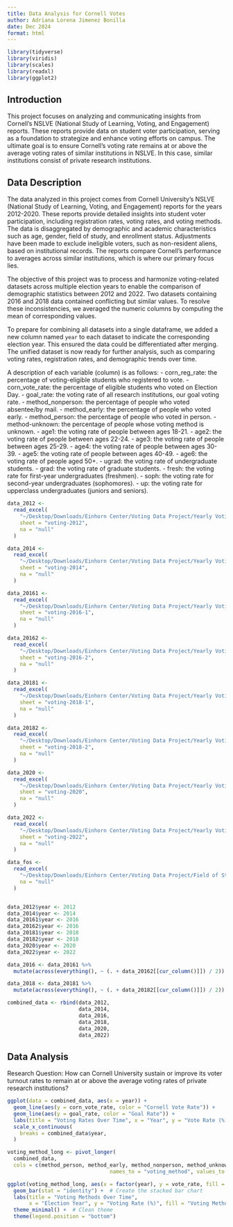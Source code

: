 ```yaml
---
title: Data Analysis for Cornell Votes
author: Adriana Lorena Jimenez Bonilla
date: Dec 2024
format: html
---
```


``` r
library(tidyverse)
library(viridis)
library(scales)
library(readxl)
library(ggplot2)
```

## Introduction 

This project focuses on analyzing and communicating insights from Cornell's NSLVE (National Study of Learning, Voting, and Engagement) reports. These reports provide data on student voter participation, serving as a foundation to strategize and enhance voting efforts on campus. The ultimate goal is to ensure Cornell's voting rate remains at or above the average voting rates of similar institutions in NSLVE. In this case, similar institutions consist of private research institutions.

## Data Description

The data analyzed in this project comes from Cornell University’s NSLVE (National Study of Learning, Voting, and Engagement) reports for the years 2012-2020. These reports provide detailed insights into student voter participation, including registration rates, voting rates, and voting methods. The data is disaggregated by demographic and academic characteristics such as age, gender, field of study, and enrollment status. Adjustments have been made to exclude ineligible voters, such as non-resident aliens, based on institutional records. The reports compare Cornell's performance to averages across similar institutions, which is where our primary focus lies.

The objective of this project was to process and harmonize voting-related datasets across multiple election years to enable the comparison of demographic statistics between 2012 and 2022. Two datasets containing 2016 and 2018 data contained conflicting but similar values. To resolve these inconsistencies, we averaged the numeric columns by computing the mean of corresponding values.

To prepare for combining all datasets into a single dataframe, we added a new column named `year` to each dataset to indicate the corresponding election year. This ensured the data could be differentiated after merging. The unified dataset is now ready for further analysis, such as comparing voting rates, registration rates, and demographic trends over time.

A description of each variable (column) is as follows:
- corn_reg_rate: the percentage of voting-eligible students who registered to vote.
- corn_vote_rate: the percentage of eligible students who voted on Election Day.
- goal_rate: the voting rate of all research institutions, our goal voting rate.
- method_nonperson: the percentage of people who voted absentee/by mail.
- method_early: the percentage of people who voted early.
- method_person: the percentage of people who voted in person.
- method-unknown: the percentage of people whose voting method is unknown.
- age1: the voting rate of people between ages 18-21.
- age2: the voting rate of people between ages 22-24.
- age3: the voting rate of people between ages 25-29.
- age4: the voting rate of people between ages 30-39.
- age5: the voting rate of people between ages 40-49.
- age6: the voting rate of people aged 50+.
- ugrad: the voting rate of undergraduate students.
- grad: the voting rate of graduate students.
- fresh: the voting rate for first-year undergraduates (freshmen).
- soph: the voting rate for second-year undergraduates (sophomores).
- up: the voting rate for upperclass undergraduates (juniors and seniors).


``` r
data_2012 <-
  read_excel(
    "~/Desktop/Downloads/Einhorn Center/Voting Data Project/Yearly Voting Data.xlsx",
    sheet = "voting-2012",
    na = "null"
  )

data_2014 <-
  read_excel(
    "~/Desktop/Downloads/Einhorn Center/Voting Data Project/Yearly Voting Data.xlsx",
    sheet = "voting-2014",
    na = "null"
  )

data_20161 <-
  read_excel(
    "~/Desktop/Downloads/Einhorn Center/Voting Data Project/Yearly Voting Data.xlsx",
    sheet = "voting-2016-1",
    na = "null"
  )

data_20162 <-
  read_excel(
    "~/Desktop/Downloads/Einhorn Center/Voting Data Project/Yearly Voting Data.xlsx",
    sheet = "voting-2016-2",
    na = "null"
  )

data_20181 <-
  read_excel(
    "~/Desktop/Downloads/Einhorn Center/Voting Data Project/Yearly Voting Data.xlsx",
    sheet = "voting-2018-1",
    na = "null"
  )

data_20182 <-
  read_excel(
    "~/Desktop/Downloads/Einhorn Center/Voting Data Project/Yearly Voting Data.xlsx",
    sheet = "voting-2018-2",
    na = "null"
  )

data_2020 <-
  read_excel(
    "~/Desktop/Downloads/Einhorn Center/Voting Data Project/Yearly Voting Data.xlsx",
    sheet = "voting-2020",
    na = "null"
  )

data_2022 <-
  read_excel(
    "~/Desktop/Downloads/Einhorn Center/Voting Data Project/Yearly Voting Data.xlsx",
    sheet = "voting-2022",
    na = "null"
  )

data_fos <-
  read_excel(
    "~/Desktop/Downloads/Einhorn Center/Voting Data Project/Field of Study Voting Data.xlsx",
    na = "null"
  )


data_2012$year <- 2012
data_2014$year <- 2014
data_20161$year <- 2016
data_20162$year <- 2016
data_20181$year <- 2018
data_20182$year <- 2018
data_2020$year <- 2020
data_2022$year <- 2022

data_2016 <- data_20161 %>%
  mutate(across(everything(), ~ (. + data_20162[[cur_column()]]) / 2))

data_2018 <- data_20181 %>%
  mutate(across(everything(), ~ (. + data_20182[[cur_column()]]) / 2))

combined_data <- rbind(data_2012,
                       data_2014,
                       data_2016,
                       data_2018,
                       data_2020,
                       data_2022)

```

## Data Analysis 

Research Question: How can Cornell University sustain or improve its voter turnout rates to remain at or above the average voting rates of private research institutions?

``` r
ggplot(data = combined_data, aes(x = year)) +
  geom_line(aes(y = corn_vote_rate, color = "Cornell Vote Rate")) +
  geom_line(aes(y = goal_rate, color = "Goal Rate")) +
  labs(title = "Voting Rates Over Time", x = "Year", y = "Vote Rate (%)", color = "Legend") +
  scale_x_continuous(
    breaks = combined_data$year,
  )
```
``` r
voting_method_long <- pivot_longer(
  combined_data, 
  cols = c(method_person, method_early, method_nonperson, method_unknown),
                                 names_to = "voting_method", values_to = "vote_rate")

ggplot(voting_method_long, aes(x = factor(year), y = vote_rate, fill = voting_method)) +
  geom_bar(stat = "identity") +  # Create the stacked bar chart
  labs(title = "Voting Methods Over Time",
       x = "Election Year", y = "Voting Rate (%)", fill = "Voting Method") +  # Labels
  theme_minimal() +  # Clean theme
  theme(legend.position = "bottom")
```

